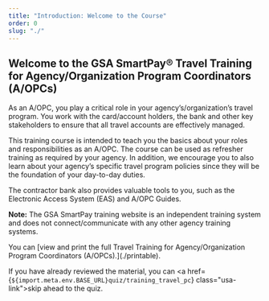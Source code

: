 ```yaml
---
title: "Introduction: Welcome to the Course"
order: 0
slug: "./"
---
```


## Welcome to the GSA SmartPay® Travel Training for Agency/Organization Program Coordinators (A/OPCs)

As an A/OPC, you play a critical role in your agency’s/organization’s travel program. You work with the card/account holders, the bank and other key stakeholders to ensure that all travel accounts are effectively managed.

This training course is intended to teach you the basics about your roles and responsibilities as an A/OPC. The course can be used as refresher training as required by your agency. In addition, we encourage you to also learn about your agency’s specific travel program policies since they will be the foundation of your day-to-day duties. 

The contractor bank also provides valuable tools to you, such as the Electronic Access System (EAS) and A/OPC Guides.

**Note:** The GSA SmartPay training website is an independent training system and does not connect/communicate with any other agency training systems. 

<SummaryBox>
  You can [view and print the full Travel Training for Agency/Organization Program Coordinators (A/OPCs).](./printable).

  If you have already reviewed the material, you can <a href={`${import.meta.env.BASE_URL}quiz/training_travel_pc`} class="usa-link">skip ahead to the quiz</a>. 
</SummaryBox>
